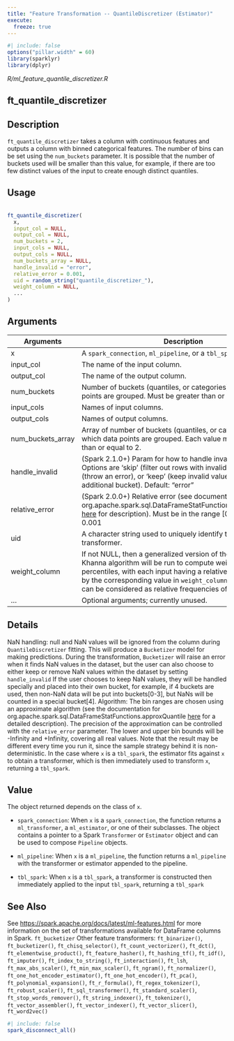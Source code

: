 ```yaml
---
title: "Feature Transformation -- QuantileDiscretizer (Estimator)"
execute:
  freeze: true
---
```


```r
#| include: false
options("pillar.width" = 60)
library(sparklyr) 
library(dplyr)
```

*R/ml_feature_quantile_discretizer.R*

## ft_quantile_discretizer

## Description
 `ft_quantile_discretizer` takes a column with continuous features and outputs   a column with binned categorical features. The number of bins can be   set using the `num_buckets` parameter. It is possible that the number   of buckets used will be smaller than this value, for example, if there   are too few distinct values of the input to create enough distinct   quantiles. 


## Usage
```r
 
ft_quantile_discretizer( 
  x, 
  input_col = NULL, 
  output_col = NULL, 
  num_buckets = 2, 
  input_cols = NULL, 
  output_cols = NULL, 
  num_buckets_array = NULL, 
  handle_invalid = "error", 
  relative_error = 0.001, 
  uid = random_string("quantile_discretizer_"), 
  weight_column = NULL, 
  ... 
) 
```

## Arguments
|Arguments|Description|
|---|---|
| x | A `spark_connection`, `ml_pipeline`, or a `tbl_spark`. |
| input_col | The name of the input column. |
| output_col | The name of the output column. |
| num_buckets | Number of buckets (quantiles, or categories) into which data points are grouped. Must be greater than or equal to 2. |
| input_cols | Names of input columns. |
| output_cols | Names of output columns. |
| num_buckets_array | Array of number of buckets (quantiles, or categories) into which data points are grouped. Each value must be greater than or equal to 2. |
| handle_invalid | (Spark 2.1.0+) Param for how to handle invalid entries. Options are 'skip' (filter out rows with invalid values), 'error' (throw an error), or 'keep' (keep invalid values in a special additional bucket). Default: "error" |
| relative_error | (Spark 2.0.0+) Relative error (see documentation for org.apache.spark.sql.DataFrameStatFunctions.approxQuantile [here](https://spark.apache.org/docs/latest/api/scala/index.html#org.apache.spark.sql.DataFrameStatFunctions) for description). Must be in the range [0, 1]. default: 0.001 |
| uid | A character string used to uniquely identify the feature transformer. |
| weight_column | If not NULL, then a generalized version of the Greenwald-Khanna algorithm will be run to compute weighted percentiles, with each input having a relative weight specified by the corresponding value in `weight_column`. The weights can be considered as relative frequencies of sample inputs. |
| ... | Optional arguments; currently unused. |

## Details
 NaN handling: null and NaN values will be ignored from the column   during `QuantileDiscretizer` fitting. This will produce a `Bucketizer`   model for making predictions. During the transformation, `Bucketizer`   will raise an error when it finds NaN values in the dataset, but the   user can also choose to either keep or remove NaN values within the   dataset by setting `handle_invalid` If the user chooses to keep NaN values,   they will be handled specially and placed into their own bucket,   for example, if 4 buckets are used, then non-NaN data will be put   into buckets[0-3], but NaNs will be counted in a special bucket[4].    Algorithm: The bin ranges are chosen using an approximate algorithm (see   the documentation for org.apache.spark.sql.DataFrameStatFunctions.approxQuantile   [here](https://spark.apache.org/docs/latest/api/scala/index.html#org.apache.spark.sql.DataFrameStatFunctions) for a detailed description). The precision of the approximation can be   controlled with the `relative_error` parameter. The lower and upper bin   bounds will be -Infinity and +Infinity, covering all real values.    Note that the result may be different every time you run it, since the sample   strategy behind it is non-deterministic.  In the case where `x` is a `tbl_spark`, the estimator fits against `x`   to obtain a transformer, which is then immediately used to transform `x`, returning a `tbl_spark`. 


## Value

 The object returned depends on the class of `x`.     

- `spark_connection`: When `x` is a `spark_connection`, the function returns a `ml_transformer`,   a `ml_estimator`, or one of their subclasses. The object contains a pointer to   a Spark `Transformer` or `Estimator` object and can be used to compose   `Pipeline` objects.    

- `ml_pipeline`: When `x` is a `ml_pipeline`, the function returns a `ml_pipeline` with   the transformer or estimator appended to the pipeline.    

- `tbl_spark`: When `x` is a `tbl_spark`, a transformer is constructed then   immediately applied to the input `tbl_spark`, returning a `tbl_spark` 

 



## See Also
 See [https://spark.apache.org/docs/latest/ml-features.html](https://spark.apache.org/docs/latest/ml-features.html) for   more information on the set of transformations available for DataFrame   columns in Spark.  `ft_bucketizer`  Other feature transformers:  `ft_binarizer()`, `ft_bucketizer()`, `ft_chisq_selector()`, `ft_count_vectorizer()`, `ft_dct()`, `ft_elementwise_product()`, `ft_feature_hasher()`, `ft_hashing_tf()`, `ft_idf()`, `ft_imputer()`, `ft_index_to_string()`, `ft_interaction()`, `ft_lsh`, `ft_max_abs_scaler()`, `ft_min_max_scaler()`, `ft_ngram()`, `ft_normalizer()`, `ft_one_hot_encoder_estimator()`, `ft_one_hot_encoder()`, `ft_pca()`, `ft_polynomial_expansion()`, `ft_r_formula()`, `ft_regex_tokenizer()`, `ft_robust_scaler()`, `ft_sql_transformer()`, `ft_standard_scaler()`, `ft_stop_words_remover()`, `ft_string_indexer()`, `ft_tokenizer()`, `ft_vector_assembler()`, `ft_vector_indexer()`, `ft_vector_slicer()`, `ft_word2vec()` 


```r
#| include: false
spark_disconnect_all()
```
